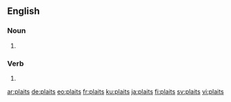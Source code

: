 ==English==

===Noun===
{{head|en|noun plural form}}

# {{plural of|plait|lang=en}}

===Verb===
{{head|en|verb form}}

# {{en-third-person singular of|plait}}

[[ar:plaits]]
[[de:plaits]]
[[eo:plaits]]
[[fr:plaits]]
[[ku:plaits]]
[[ja:plaits]]
[[fi:plaits]]
[[sv:plaits]]
[[vi:plaits]]